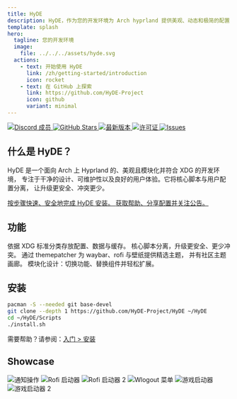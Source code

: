 ```yaml
---
title: HyDE
description: HyDE，作为您的开发环境为 Arch hyprland 提供美观、动态和极简的配置！
template: splash
hero:
  tagline: 您的开发环境
  image:
    file: ../../../assets/hyde.svg
  actions:
    - text: 开始使用 HyDE
      link: /zh/getting-started/introduction
      icon: rocket
    - text: 在 GitHub 上探索
      link: https://github.com/HyDE-Project
      icon: github
      variant: minimal
---
```



<div className="badges">
  <a href="https://discord.gg/AYbJ9MJez7">
    <img
      alt="Discord 成员"
      src="https://img.shields.io/badge/dynamic/json?url=https%3A%2F%2Fdiscordapp.com%2Fapi%2Finvites%2FmT5YqjaJFh%3Fwith_counts%3Dtrue&query=%24.approximate_member_count&suffix=%20成员&style=for-the-badge&logo=discord&logoSize=auto&label=HyDE%20Discord&labelColor=ebbcba&color=c79bf0"
    />
  </a>
  <a href="https://github.com/HyDE-Project/HyDE">
    <img
      alt="GitHub Stars"
      src="https://img.shields.io/github/stars/HyDE-Project/HyDE?style=for-the-badge&logo=github&label=Stars&color=8aadf4"
    />
  </a>
  <a href="https://github.com/HyDE-Project/HyDE/releases">
    <img
      alt="最新版本"
      src="https://img.shields.io/github/v/release/HyDE-Project/HyDE?style=for-the-badge&label=Latest&color=c6a0f6"
    />
  </a>
  <a href="https://github.com/HyDE-Project/HyDE">
    <img
      alt="许可证"
      src="https://img.shields.io/github/license/HyDE-Project/HyDE?style=for-the-badge&color=8bd5ca&label=License"
    />
  </a>
  <a href="https://github.com/HyDE-Project/HyDE/issues">
    <img
      alt="Issues"
      src="https://img.shields.io/github/issues/HyDE-Project/HyDE?style=for-the-badge&color=f5a97f&label=Issues"
    />
  </a>
</div>

## 什么是 HyDE？

HyDE 是一个面向 Arch 上 Hyprland 的、美观且模块化并符合 XDG 的开发环境，
专注于干净的设计、可维护性以及良好的用户体验。它将核心脚本与用户配置分离，
让升级更安全、冲突更少。

<CardGrid>
  <a className="card-anchor" href="/zh/getting-started/installation">
    <Card title="安装 HyDE" icon="rocket">
      按步骤快速、安全地完成 HyDE 安装。
    </Card>
  </a>
  <a
    className="card-anchor"
    href="https://discord.gg/AYbJ9MJez7"
    target="_blank"
    rel="noopener noreferrer"
  >
    <Card title="加入 Discord" icon="discord">
      获取帮助、分享配置并关注公告。
    </Card>
  </a>
</CardGrid>

## 功能

<CardGrid stagger>
  <Card title="XDG 兼容" icon="seti:vala">
    依据 XDG 标准分类存放配置、数据与缓存。
  </Card>
  <Card title="更易于升级" icon="add-document">
    核心脚本分离，升级更安全、更少冲突。
  </Card>
  <Card title="更多主题" icon="moon">
	通过 themepatcher 为 waybar、rofi 与壁纸提供精选主题，
	并有社区主题画廊。
  </Card>
  <Card title="模块化" icon="puzzle">
	模块化设计：切换功能、替换组件并轻松扩展。
  </Card>

</CardGrid>

## 安装

```sh
pacman -S --needed git base-devel
git clone --depth 1 https://github.com/HyDE-Project/HyDE ~/HyDE
cd ~/HyDE/Scripts
./install.sh
```

需要帮助？请参阅：[入门 > 安装](/zh/getting-started/installation)

## Showcase

<div className="showcase">
  <img
    src="https://raw.githubusercontent.com/prasanthrangan/hyprdots/main/Source/assets/wb_mode_sel.png"
    alt="通知操作"
  />
  <img
    src="https://raw.githubusercontent.com/prasanthrangan/hyprdots/main/Source/assets/rofi_style_3.png"
    alt="Rofi 启动器"
  />
  <img
    src="https://raw.githubusercontent.com/prasanthrangan/hyprdots/main/Source/assets/rofi_style_12.png"
    alt="Rofi 启动器 2"
  />
  <img
    src="https://raw.githubusercontent.com/prasanthrangan/hyprdots/main/Source/assets/wlog_style_2.png"
    alt="Wlogout 菜单"
  />
  <img
    src="https://raw.githubusercontent.com/prasanthrangan/hyprdots/main/Source/assets/game_launch_3.png"
    alt="游戏启动器"
  />
  <img
    src="https://raw.githubusercontent.com/prasanthrangan/hyprdots/main/Source/assets/game_launch_5.png"
    alt="游戏启动器 2"
  />
</div>
